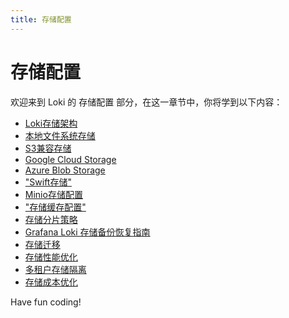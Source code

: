 ```yaml
---
title: 存储配置
---
```


# 存储配置

欢迎来到 Loki 的 存储配置 部分，在这一章节中，你将学到以下内容：

- [Loki存储架构](./0-loki-storage-architecture.mdx)
- [本地文件系统存储](./1-local-file-system-storage.mdx)
- [S3兼容存储](./2-s3-compatible-storage.mdx)
- [Google Cloud Storage](./3-google-cloud-storage.mdx)
- [Azure Blob Storage](./4-azure-blob-storage.mdx)
- ["Swift存储"](./5-swift-storage.mdx)
- [Minio存储配置](./6-minio-storage-configuration.mdx)
- ["存储缓存配置"](./7-storage-cache-configuration.mdx)
- [存储分片策略](./8-storage-sharding-strategy.mdx)
- [Grafana Loki 存储备份恢复指南](./9-storage-backup-and-recovery.mdx)
- [存储迁移](./10-storage-migration.mdx)
- [存储性能优化](./11-storage-performance-optimization.mdx)
- [多租户存储隔离](./12-multi-tenant-storage-isolation.mdx)
- [存储成本优化](./13-storage-cost-optimization.mdx)

Have fun coding!